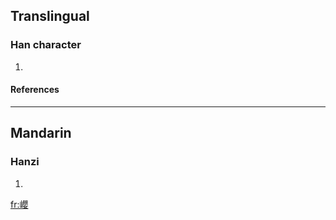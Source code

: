 ==Translingual==
===Han character===
{{Han char|rn=46|rad=山|as=17|sn=20|four=|canj=山月金女 (UBCV)}}
# {{defn|Han|sort=山17}}
====References====
{{Han ref|kx=0322.270|dkj=08621|dj=0622.390|hdz=10806.130|uh=5DCA|ud=24010}}
----
==Mandarin==
===Hanzi===
{{cmn-hanzi|pin=[[yǐng]] ([[ying3]])|wg=ying<sup>3</sup>}}
# {{defn|Mandarin}}

[[fr:巊]]